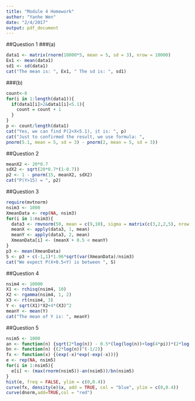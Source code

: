 ```yaml
---
title: "Module 4 Homework"
author: "Yanhe Wen"
date: "2/4/2017"
output: pdf_document
---
```


##Question 1
###(a)
```r
data1 <- matrix(rnorm(10000*5, mean = 5, sd = 3), nrow = 10000)
Ex1 <- mean(data1)
sd1 <- sd(data1)
cat("The mean is: ", Ex1, " The sd is: ", sd1)
```
###(b)
```r
count<-0
for(i in 1:length(data1)){
  if(data1[i]>2&data1[i]<5.1){
    count = count + 1
  }
}
p <- count/length(data1)
cat("Yes, we can find P(2<X<5.1), it is: ", p)
cat("Just to confirmed the result, we use formula: ", 
pnorm(5.1, mean = 5, sd = 3) - pnorm(2, mean = 5, sd = 3))
```
##Question 2
```r
meanX2 <- 20*0.7
sdX2 <- sqrt(20*0.7*(1-0.7))
p2 <- 1 - pnorm(15, meanX2, sdX2)
cat("P(Y>15) = ", p2)
```

##Question 3
```r
require(mvtnorm)
nsim3 <- 1000
XmeanData <- rep(NA, nsim3)
for(i in 1:nsim3){ 
  data3 <- rmvnorm(50, mean = c(9,10), sigma = matrix(c(3,2,2,5), nrow = 2))
  meanX <- apply(data3, 1, mean)
  meanY <- apply(data3, 2, mean)
  XmeanData[i] <- (meanX + 0.5 < meanY)
}
p3 <- mean(XmeanData)
S <- p3 + c(-1,1)*1.96*sqrt(var(XmeanData)/nsim3)
cat("We expect P(X+0.5<Y) is between ", S)
```

##Question 4
```r
nsim4 <- 10000
X1 <- rchisq(nsim4, 10)
X2 <- rgamma(nsim4, 1, 2)
X3 <- rt(nsim4, 3)
Y <- sqrt(X1)*X2+4*(X3)^2
meanY <- mean(Y)
cat("The mean of Y is: ", meanY)
```

##Question 5
```r
nsim5 <- 1000
an <- function(n) {sqrt(2*log(n)) - 0.5*(log(log(n))+log(4*pi))*(2*log(n))^(-1/2)}
bn <- function(n) {(2*log(n))^(-1/2)}
fx <- function(x) {(exp(-x)*exp(-exp(-x)))}
e <- rep(NA, nsim5)
for(i in 1:nsim5){
  e[i] <- (max(rnorm(nsim5))-an(nsim5))/bn(nsim5)
}
hist(e, freq = FALSE, ylim = c(0,0.4))
curve(fx, density(e)$x, add = TRUE, col = "blue", ylim = c(0,0.4))
curve(dnorm,add=TRUE,col = "red")
```
